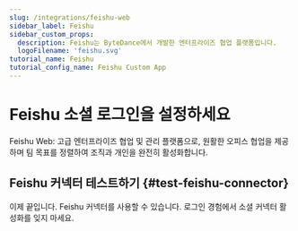 ```yaml
---
slug: /integrations/feishu-web
sidebar_label: Feishu
sidebar_custom_props:
  description: Feishu는 ByteDance에서 개발한 엔터프라이즈 협업 플랫폼입니다.
  logoFilename: 'feishu.svg'
tutorial_name: Feishu
tutorial_config_name: Feishu Custom App
---
```




# Feishu 소셜 로그인을 설정하세요

Feishu Web: 고급 엔터프라이즈 협업 및 관리 플랫폼으로, 원활한 오피스 협업을 제공하며 팀 목표를 정렬하여 조직과 개인을 완전히 활성화합니다.

<GuideTip />

<Integration />

## Feishu 커넥터 테스트하기 \{#test-feishu-connector}

이제 끝입니다. Feishu 커넥터를 사용할 수 있습니다. <MainSiteUrl href="/connectors/social-connectors#enable-social-sign-in">로그인 경험에서 소셜 커넥터 활성화</MainSiteUrl>를 잊지 마세요.
